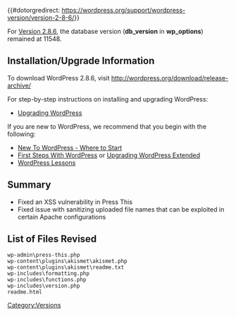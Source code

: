 {{#dotorgredirect: https://wordpress.org/support/wordpress-version/version-2-8-6/}}{{Languages|
{{en|Version 2.8.6}}
{{ja|Version 2.8.6}}
}}

For [[Version_2.8.6|Version 2.8.6]], the database version ('''db_version''' in '''wp_options''') remained at 11548.

==Installation/Upgrade Information==
To download WordPress 2.8.6, visit http://wordpress.org/download/release-archive/

For step-by-step instructions on installing and upgrading WordPress:

* [[Upgrading WordPress]]

If you are new to WordPress, we recommend that you begin with the following:
* [[New To WordPress - Where to Start]]
* [[First Steps With WordPress]] or [[Upgrading WordPress Extended]]
* [[WordPress Lessons]]

== Summary ==
* Fixed an XSS vulnerability in Press This
* Fixed issue with sanitizing uploaded file names that can be exploited in certain Apache configurations

<!--
== Developer / Power User Stuff ==
*
-->
==List of Files Revised==
<pre>
wp-admin\press-this.php
wp-content\plugins\akismet\akismet.php
wp-content\plugins\akismet\readme.txt
wp-includes\formatting.php
wp-includes\functions.php
wp-includes\version.php                                                         
readme.html  
</pre>

{{Versions}}

[[Category:Versions]]